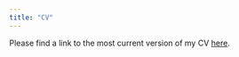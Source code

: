 ```yaml
---
title: "CV"
---
```


Please find a link to the most current version of my CV [here](Home\git\websitePDFs\EddelbuettelJ%20CV%20Wed%202023.04.09.pdf).
